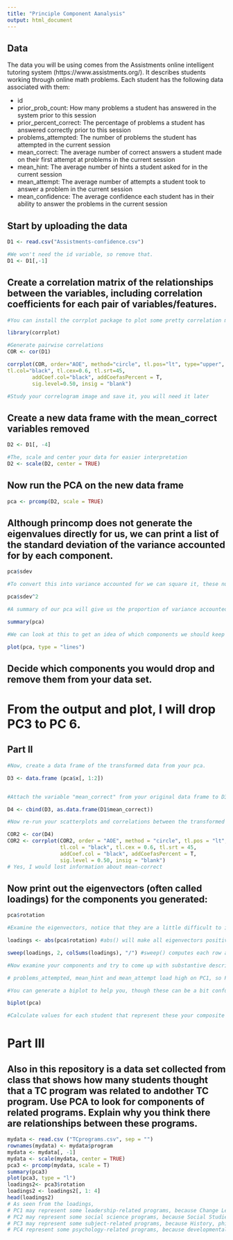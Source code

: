 ```yaml
---
title: "Principle Component Aanalysis"
output: html_document
---
```

## Data
The data you will be using comes from the Assistments online intelligent tutoring system (https://www.assistments.org/). It describes students working through online math problems. Each student has the following data associated with them:

- id
- prior_prob_count: How many problems a student has answered in the system prior to this session
- prior_percent_correct: The percentage of problems a student has answered correctly prior to this session
- problems_attempted: The number of problems the student has attempted in the current session
- mean_correct: The average number of correct answers a student made on their first attempt at problems in the current session
- mean_hint: The average number of hints a student asked for in the current session
- mean_attempt: The average number of attempts a student took to answer a problem in the current session
- mean_confidence: The average confidence each student has in their ability to answer the problems in the current session

## Start by uploading the data
```r
D1 <- read.csv("Assistments-confidence.csv")

#We won't need the id variable, so remove that.
D1 <- D1[,-1]

```

## Create a correlation matrix of the relationships between the variables, including correlation coefficients for each pair of variables/features.

```r
#You can install the corrplot package to plot some pretty correlation matrices (sometimes called correlograms)

library(corrplot)

#Generate pairwise correlations
COR <- cor(D1)

corrplot(COR, order="AOE", method="circle", tl.pos="lt", type="upper",        
tl.col="black", tl.cex=0.6, tl.srt=45, 
        addCoef.col="black", addCoefasPercent = T,
        sig.level=0.50, insig = "blank")

#Study your correlogram image and save it, you will need it later
```

## Create a new data frame with the mean_correct variables removed

```r
D2 <- D1[, -4]

#The, scale and center your data for easier interpretation
D2 <- scale(D2, center = TRUE)
```

## Now run the PCA on the new data frame

```r
pca <- prcomp(D2, scale = TRUE)
```

## Although princomp does not generate the eigenvalues directly for us, we can print a list of the standard deviation of the variance accounted for by each component.

```r
pca$sdev

#To convert this into variance accounted for we can square it, these numbers are proportional to the eigenvalue

pca$sdev^2

#A summary of our pca will give us the proportion of variance accounted for by each component

summary(pca)

#We can look at this to get an idea of which components we should keep and which we should drop

plot(pca, type = "lines")
```

## Decide which components you would drop and remove them from your data set.

# From the output and plot, I will drop PC3 to PC 6.

## Part II

```r
#Now, create a data frame of the transformed data from your pca.

D3 <- data.frame (pca$x[, 1:2])


#Attach the variable "mean_correct" from your original data frame to D3.

D4 <- cbind(D3, as.data.frame(D1$mean_correct))

#Now re-run your scatterplots and correlations between the transformed data and mean_correct. If you had dropped some components would you have lost important infomation about mean_correct?

COR2 <- cor(D4)
COR2 <- corrplot(COR2, order = "AOE", method = "circle", tl.pos = "lt", type = "upper",
                 tl.col = "black", tl.cex = 0.6, tl.srt = 45,
                 addCoef.col = "black", addCoefasPercent = T,
                 sig.level = 0.50, insig = "blank")
# Yes, I would lost information about mean-correct
```
## Now print out the eigenvectors (often called loadings) for the components you generated:

```r
pca$rotation

#Examine the eigenvectors, notice that they are a little difficult to interpret. It is much easier to make sense of them if we make them proportional within each component

loadings <- abs(pca$rotation) #abs() will make all eigenvectors positive

sweep(loadings, 2, colSums(loadings), "/") #sweep() computes each row as a proportion of the column. (There must be a way to do this with dplyr()?)

#Now examine your components and try to come up with substantive descriptions of what some might represent?

# problems_attempted, mean_hint and mean_attempt load high on PC1, so PC1 might represent students' ability or behavior in the current session; prior_prob_count, prior_percent_correct and problems_attempted load high on PC2, so PC2 might represent students' ability or behavior in prior sessions.  

#You can generate a biplot to help you, though these can be a bit confusing. They plot the transformed data by the first two components. Therefore, the axes represent the direction of maximum variance. Then mapped onto this point cloud are the original directions of the variables, depicted as red arrows. It is supposed to provide a visualization of which variables "go together". Variables that possibly represent the same underlying construct point in the same direction.  

biplot(pca)

#Calculate values for each student that represent these your composite variables and then create a new correlogram showing their relationship to mean_correct.

```
# Part III  

## Also in this repository is a data set collected from class that shows how many students thought that a TC program was related to andother TC program. Use PCA to look for components of related programs. Explain why you think there are relationships between these programs.


```r
mydata <- read.csv ("TCprograms.csv", sep = "")
rownames(mydata) <- mydata$program
mydata <- mydata[, -1]
mydata <- scale(mydata, center = TRUE)
pca3 <- prcomp(mydata, scale = T)
summary(pca3)
plot(pca3, type = "l")
loadings2<- pca3$rotation
loadings2 <- loadings2[, 1: 4]
head(loadings2)
# As seen from the loadings, 
# PC1 may represent some leadership-related programs, because Change Leadership, Economics and Education, Education Policy, Politics, Social Organization and Psychology, and School princials have higher loadings on that;
# PC2 may represent some social science programs, because Social Studies, Reading, Communication Media and Learning Technologies and Measurement and Evaluation have higher loadings on that;
# PC3 may represent some subject-related programs, because History, philosophy, Teaching English have higher loadings on that;
# PC4 represent some psychology-related programs, because developmental psychology, psychology and clinical psychology have higher loadings on that.

```














